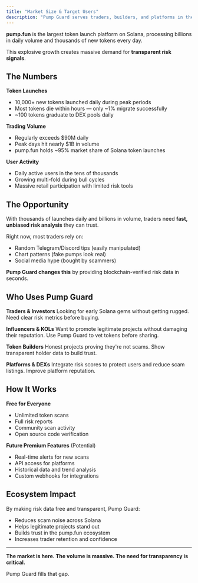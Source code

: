 ```yaml
---
title: "Market Size & Target Users"
description: "Pump Guard serves traders, builders, and platforms in the fastest-growing Solana ecosystem"
---
```


**pump.fun** is the largest token launch platform on Solana, processing billions in daily volume and thousands of new tokens every day.

This explosive growth creates massive demand for **transparent risk signals**.

## The Numbers

**Token Launches**

- 10,000+ new tokens launched daily during peak periods
- Most tokens die within hours — only ~1% migrate successfully
- ~100 tokens graduate to DEX pools daily

**Trading Volume**

- Regularly exceeds \$90M daily
- Peak days hit nearly \$1B in volume
- pump.fun holds ~95% market share of Solana token launches

**User Activity**

- Daily active users in the tens of thousands
- Growing multi-fold during bull cycles
- Massive retail participation with limited risk tools

## The Opportunity

With thousands of launches daily and billions in volume, traders need **fast, unbiased risk analysis** they can trust.

Right now, most traders rely on:

- Random Telegram/Discord tips (easily manipulated)
- Chart patterns (fake pumps look real)
- Social media hype (bought by scammers)

**Pump Guard changes this** by providing blockchain-verified risk data in seconds.

## Who Uses Pump Guard

**Traders & Investors** Looking for early Solana gems without getting rugged. Need clear risk metrics before buying.

**Influencers & KOLs** Want to promote legitimate projects without damaging their reputation. Use Pump Guard to vet tokens before sharing.

**Token Builders** Honest projects proving they're not scams. Show transparent holder data to build trust.

**Platforms & DEXs** Integrate risk scores to protect users and reduce scam listings. Improve platform reputation.

## How It Works

**Free for Everyone**

- Unlimited token scans
- Full risk reports
- Community scan activity
- Open source code verification

**Future Premium Features** (Potential)

- Real-time alerts for new scans
- API access for platforms
- Historical data and trend analysis
- Custom webhooks for integrations

## Ecosystem Impact

By making risk data free and transparent, Pump Guard:

- Reduces scam noise across Solana
- Helps legitimate projects stand out
- Builds trust in the pump.fun ecosystem
- Increases trader retention and confidence

---

**The market is here. The volume is massive. The need for transparency is critical.**

Pump Guard fills that gap.